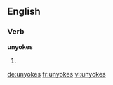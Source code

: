 
==English==

===Verb===
'''unyokes'''

# {{en-third-person singular of|unyoke}}

[[de:unyokes]]
[[fr:unyokes]]
[[vi:unyokes]]